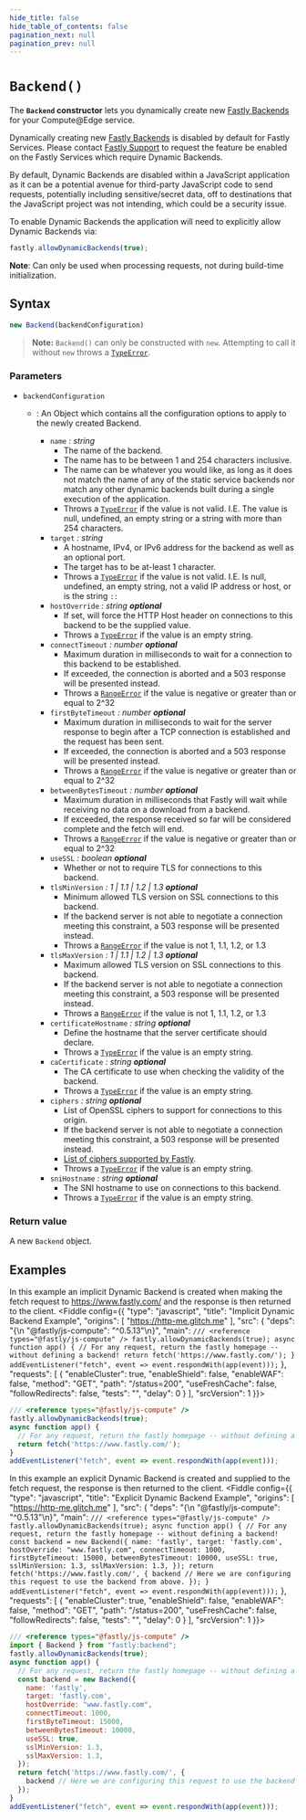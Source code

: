 ```yaml
---
hide_title: false
hide_table_of_contents: false
pagination_next: null
pagination_prev: null
---
```


# `Backend()`

The **`Backend` constructor** lets you dynamically create new [Fastly Backends](https://developer.fastly.com/reference/api/services/backend/) for your Compute@Edge service.

Dynamically creating new [Fastly Backends](https://developer.fastly.com/reference/api/services/backend/) is disabled by default for Fastly Services. Please contact [Fastly Support](https://support.fastly.com/hc/requests/new?ticket_form_id=360000269711) to request the feature be enabled on the Fastly Services which require Dynamic Backends.

By default, Dynamic Backends are disabled within a JavaScript application as it can be a potential avenue for third-party JavaScript code to send requests, potentially including sensitive/secret data, off to destinations that the JavaScript project was not intending, which could be a security issue.

To enable Dynamic Backends the application will need to explicitly allow Dynamic Backends via:

```js
fastly.allowDynamicBackends(true);
```

**Note**: Can only be used when processing requests, not during build-time initialization.

## Syntax

```js
new Backend(backendConfiguration)
```

> **Note:** `Backend()` can only be constructed with `new`. Attempting to call it without `new` throws a [`TypeError`](../../globals/TypeError/TypeError.mdx).

### Parameters

- `backendConfiguration`

  - : An Object which contains all the configuration options to apply to the newly created Backend.

    - `name` _: string_
      - The name of the backend.
      - The name has to be between 1 and 254 characters inclusive.
      - The name can be whatever you would like, as long as it does not match the name of any of the static service backends nor match any other dynamic backends built during a single execution of the application.
      - Throws a [`TypeError`](../../globals/TypeError/TypeError.mdx) if the value is not valid. I.E. The value is null, undefined, an empty string or a string with more than 254 characters.
    - `target` _: string_
      - A hostname, IPv4, or IPv6 address for the backend as well as an optional port.
      - The target has to be at-least 1 character.
      - Throws a [`TypeError`](../../globals/TypeError/TypeError.mdx) if the value is not valid. I.E. Is null, undefined, an empty string, not a valid IP address or host, or is the string `::`
    - `hostOverride` _: string_ _**optional**_
      - If set, will force the HTTP Host header on connections to this backend to be the supplied value.
      - Throws a [`TypeError`](../../globals/TypeError/TypeError.mdx) if the value is an empty string.
    - `connectTimeout` _: number_ _**optional**_
      - Maximum duration in milliseconds to wait for a connection to this backend to be established.
      - If exceeded, the connection is aborted and a 503 response will be presented instead.
      - Throws a [`RangeError`](../../globals/RangeError/RangeError.mdx) if the value is negative or greater than or equal to 2^32
    - `firstByteTimeout` _: number_ _**optional**_
      - Maximum duration in milliseconds to wait for the server response to begin after a TCP connection is established and the request has been sent.
      - If exceeded, the connection is aborted and a 503 response will be presented instead.
      - Throws a [`RangeError`](../../globals/RangeError/RangeError.mdx) if the value is negative or greater than or equal to 2^32
    - `betweenBytesTimeout` _: number_ _**optional**_
      - Maximum duration in milliseconds that Fastly will wait while receiving no data on a download from a backend.
      - If exceeded, the response received so far will be considered complete and the fetch will end.
      - Throws a [`RangeError`](../../globals/RangeError/RangeError.mdx) if the value is negative or greater than or equal to 2^32
    - `useSSL` _: boolean_ _**optional**_
      - Whether or not to require TLS for connections to this backend.
    - `tlsMinVersion` _: 1 | 1.1 | 1.2 | 1.3_ _**optional**_
      - Minimum allowed TLS version on SSL connections to this backend.
      - If the backend server is not able to negotiate a connection meeting this constraint, a 503 response will be presented instead.
      - Throws a [`RangeError`](../../globals/RangeError/RangeError.mdx) if the value is not 1, 1.1, 1.2, or 1.3
    - `tlsMaxVersion` _: 1 | 1.1 | 1.2 | 1.3_ _**optional**_
      - Maximum allowed TLS version on SSL connections to this backend.
      - If the backend server is not able to negotiate a connection meeting this constraint, a 503 response will be presented instead.
      - Throws a [`RangeError`](../../globals/RangeError/RangeError.mdx) if the value is not 1, 1.1, 1.2, or 1.3
    - `certificateHostname` _: string_ _**optional**_
      - Define the hostname that the server certificate should declare.
      - Throws a [`TypeError`](../../globals/TypeError/TypeError.mdx) if the value is an empty string.
    - `caCertificate` _: string_ _**optional**_
      - The CA certificate to use when checking the validity of the backend.
      - Throws a [`TypeError`](../../globals/TypeError/TypeError.mdx) if the value is an empty string.
    - `ciphers` _: string_ _**optional**_
      - List of OpenSSL ciphers to support for connections to this origin.
      - If the backend server is not able to negotiate a connection meeting this constraint, a 503 response will be presented instead.
      - [List of ciphers supported by Fastly](https://developer.fastly.com/learning/concepts/routing-traffic-to-fastly/#use-a-tls-configuration).
      - Throws a [`TypeError`](../../globals/TypeError/TypeError.mdx) if the value is an empty string.
    - `sniHostname` _: string_ _**optional**_
      - The SNI hostname to use on connections to this backend.
      - Throws a [`TypeError`](../../globals/TypeError/TypeError.mdx) if the value is an empty string.

### Return value

A new `Backend` object.

## Examples

In this example an implicit Dynamic Backend is created when making the fetch request to <https://www.fastly.com/> and the response is then returned to the client.
<Fiddle config={{
  "type": "javascript",
  "title": "Implicit Dynamic Backend Example",
  "origins": [
    "https://http-me.glitch.me"
  ],
  "src": {
    "deps": "{\n  \"@fastly/js-compute\": \"^0.5.13\"\n}",
    "main": `
/// <reference types="@fastly/js-compute" />
fastly.allowDynamicBackends(true);
async function app() {
  // For any request, return the fastly homepage -- without defining a backend!
  return fetch('https://www.fastly.com/');
}
addEventListener("fetch", event => event.respondWith(app(event)));
`
  },
  "requests": [
    {
      "enableCluster": true,
      "enableShield": false,
      "enableWAF": false,
      "method": "GET",
      "path": "/status=200",
      "useFreshCache": false,
      "followRedirects": false,
      "tests": "",
      "delay": 0
    }
  ],
  "srcVersion": 1
}}>

```js
/// <reference types="@fastly/js-compute" />
fastly.allowDynamicBackends(true);
async function app() {
  // For any request, return the fastly homepage -- without defining a backend!
  return fetch('https://www.fastly.com/');
}
addEventListener("fetch", event => event.respondWith(app(event)));
```

</Fiddle>

In this example an explicit Dynamic Backend is created and supplied to the fetch request, the response is then returned to the client.
<Fiddle config={{
  "type": "javascript",
  "title": "Explicit Dynamic Backend Example",
  "origins": [
    "https://http-me.glitch.me"
  ],
  "src": {
    "deps": "{\n  \"@fastly/js-compute\": \"^0.5.13\"\n}",
    "main": `
/// <reference types="@fastly/js-compute" />
fastly.allowDynamicBackends(true);
async function app() {
  // For any request, return the fastly homepage -- without defining a backend!
  const backend = new Backend({
    name: 'fastly',
    target: 'fastly.com',
    hostOverride: "www.fastly.com",
    connectTimeout: 1000,
    firstByteTimeout: 15000,
    betweenBytesTimeout: 10000,
    useSSL: true,
    sslMinVersion: 1.3,
    sslMaxVersion: 1.3,
  });
  return fetch('https://www.fastly.com/', {
    backend // Here we are configuring this request to use the backend from above.
  });
}
addEventListener("fetch", event => event.respondWith(app(event)));
`
  },
  "requests": [
    {
      "enableCluster": true,
      "enableShield": false,
      "enableWAF": false,
      "method": "GET",
      "path": "/status=200",
      "useFreshCache": false,
      "followRedirects": false,
      "tests": "",
      "delay": 0
    }
  ],
  "srcVersion": 1
}}>

```js
/// <reference types="@fastly/js-compute" />
import { Backend } from "fastly:backend";
fastly.allowDynamicBackends(true);
async function app() {
  // For any request, return the fastly homepage -- without defining a backend!
  const backend = new Backend({
    name: 'fastly',
    target: 'fastly.com',
    hostOverride: "www.fastly.com",
    connectTimeout: 1000,
    firstByteTimeout: 15000,
    betweenBytesTimeout: 10000,
    useSSL: true,
    sslMinVersion: 1.3,
    sslMaxVersion: 1.3,
  });
  return fetch('https://www.fastly.com/', {
    backend // Here we are configuring this request to use the backend from above.
  });
}
addEventListener("fetch", event => event.respondWith(app(event)));
```

</Fiddle>